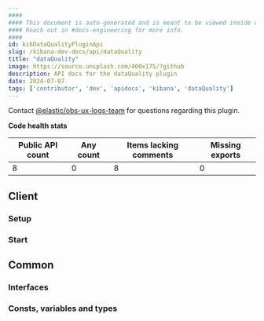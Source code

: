 ```yaml
---
####
#### This document is auto-generated and is meant to be viewed inside our experimental, new docs system.
#### Reach out in #docs-engineering for more info.
####
id: kibDataQualityPluginApi
slug: /kibana-dev-docs/api/dataQuality
title: "dataQuality"
image: https://source.unsplash.com/400x175/?github
description: API docs for the dataQuality plugin
date: 2024-07-07
tags: ['contributor', 'dev', 'apidocs', 'kibana', 'dataQuality']
---
```




Contact [@elastic/obs-ux-logs-team](https://github.com/orgs/elastic/teams/obs-ux-logs-team) for questions regarding this plugin.

**Code health stats**

| Public API count  | Any count | Items lacking comments | Missing exports |
|-------------------|-----------|------------------------|-----------------|
| 8 | 0 | 8 | 0 |

## Client

### Setup
<DocDefinitionList data={[dataQualityObj.client.setup]}/>

### Start
<DocDefinitionList data={[dataQualityObj.client.start]}/>

## Common

### Interfaces
<DocDefinitionList data={dataQualityObj.common.interfaces}/>

### Consts, variables and types
<DocDefinitionList data={dataQualityObj.common.misc}/>

